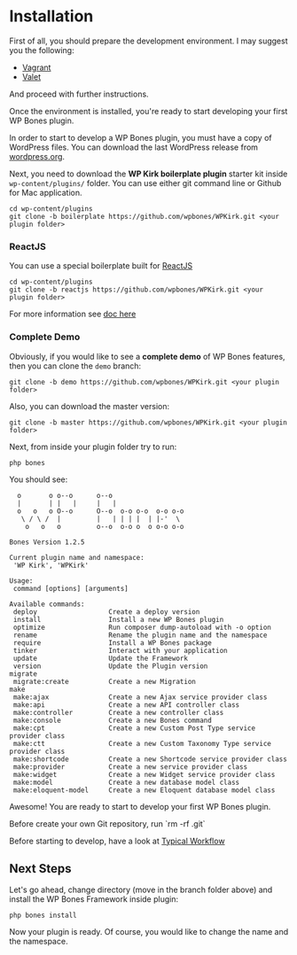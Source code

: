 
# Installation

First of all, you should prepare the development environment. I may suggest you the following:

- [Vagrant](https://github.com/gfazioli/VagrantUbuntu)
- [Valet](https://laravel.com/docs/5.2/valet)

And proceed with further instructions.

Once the environment is installed, you're ready to start developing your first WP Bones plugin.

In order to start to develop a WP Bones plugin, you must have a copy of WordPress files. You can download the last WordPress release from [wordpress.org](#http://wordpress.org).

Next, you need to download the **WP Kirk boilerplate plugin** starter kit inside `wp-content/plugins/` folder.
You can use either git command line or Github for Mac application.

```shell copy
cd wp-content/plugins
git clone -b boilerplate https://github.com/wpbones/WPKirk.git <your plugin folder>
```

### ReactJS

You can use a special boilerplate built for [ReactJS](https://reactjs.org/)

```shell copy
cd wp-content/plugins
git clone -b reactjs https://github.com/wpbones/WPKirk.git <your plugin folder>
```

For more information see [doc here](https://github.com/wpbones/WPKirk/tree/reactjs)

### Complete Demo

Obviously, if you would like to see a **complete demo** of WP Bones features, then you can clone the `demo` branch:

```shell copy
git clone -b demo https://github.com/wpbones/WPKirk.git <your plugin folder>
```

Also, you can download the master version:

```shell copy
git clone -b master https://github.com/wpbones/WPKirk.git <your plugin folder>
```

Next, from inside your plugin folder try to run:

```shell copy
php bones
```


You should see:

```shell
  o       o o--o      o--o
  |       | |   |     |   |
  o   o   o O--o      O--o  o-o o-o  o-o o-o
   \ / \ /  |         |   | | | |  | |-'  \
    o   o   o         o--o  o-o o  o o-o o-o

Bones Version 1.2.5

Current plugin name and namespace:
 'WP Kirk', 'WPKirk'

Usage:
 command [options] [arguments]

Available commands:
 deploy                  Create a deploy version
 install                 Install a new WP Bones plugin
 optimize                Run composer dump-autoload with -o option
 rename                  Rename the plugin name and the namespace
 require                 Install a WP Bones package
 tinker                  Interact with your application
 update                  Update the Framework
 version                 Update the Plugin version
migrate
 migrate:create          Create a new Migration
make
 make:ajax               Create a new Ajax service provider class
 make:api                Create a new API controller class
 make:controller         Create a new controller class
 make:console            Create a new Bones command
 make:cpt                Create a new Custom Post Type service provider class
 make:ctt                Create a new Custom Taxonomy Type service provider class
 make:shortcode          Create a new Shortcode service provider class
 make:provider           Create a new service provider class
 make:widget             Create a new Widget service provider class
 make:model              Create a new database model class
 make:eloquent-model     Create a new Eloquent database model class
``` 

Awesome! You are ready to start to develop your first WP Bones plugin.

<Callout>
Before create your own Git repository, run `rm -rf .git`
</Callout>

Before starting to develop, have a look at [Typical Workflow](Typical-Workflow)

## Next Steps

Let's go ahead, change directory (move in the branch folder above) and install the WP Bones Framework inside plugin:

```shell copy
php bones install
```

Now your plugin is ready. Of course, you would like to change the name and the namespace.
